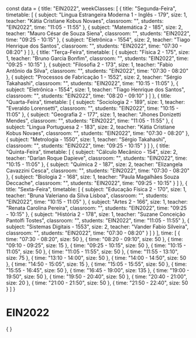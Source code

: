 const data = {
  title: "EIN2022",
  weekClasses: [
    {
      title: "Segunda-Feira",
      timetable: [
        {
          subject: "Lingua Estrangeira Moderna 1 - Inglês - 179",
          size: 1,
          teacher: "Kátia Cristiane Kobus Novaes",
          classroom: "",
          students: "EIN2022",
          time: "11:05 - 11:55"
        },
        {
          subject: "Matemática 2 - 185",
          size: 2,
          teacher: "Mauro César de Souza Siena",
          classroom: "",
          students: "EIN2022",
          time: "09:25 - 10:15"
        },
        {
          subject: "Eletrônica - 1554",
          size: 2,
          teacher: "Tiago Henrique dos Santos",
          classroom: "",
          students: "EIN2022",
          time: "07:30 - 08:20"
        }
      ]
    },
    {
      title: "Terça-Feira",
      timetable: [
        {
          subject: "Física 2 - 175",
          size: 1,
          teacher: "Bruno Garcia Bonfim",
          classroom: "",
          students: "EIN2022",
          time: "09:25 - 10:15"
        },
        {
          subject: "Filosofia 2 - 173",
          size: 1,
          teacher: "Fabio Antônio da Silva",
          classroom: "",
          students: "EIN2022",
          time: "07:30 - 08:20"
        },
        {
          subject: "Processos de Fabricação 1 - 1552",
          size: 2,
          teacher: "Sérgio Takahashi",
          classroom: "",
          students: "EIN2022",
          time: "10:15 - 11:05"
        },
        {
          subject: "Eletrônica - 1554",
          size: 1,
          teacher: "Tiago Henrique dos Santos",
          classroom: "",
          students: "EIN2022",
          time: "08:20 - 09:10"
        }
      ]
    },
    {
      title: "Quarta-Feira",
      timetable: [
        {
          subject: "Sociologia 2 - 189",
          size: 1,
          teacher: "Everaldo Lorensetti",
          classroom: "",
          students: "EIN2022",
          time: "10:15 - 11:05"
        },
        {
          subject: "Geografia 2 - 177",
          size: 1,
          teacher: "Jhones Donizetti Mendes",
          classroom: "",
          students: "EIN2022",
          time: "11:05 - 11:55"
        },
        {
          subject: "Lingua Portuguesa 2 - 183",
          size: 2,
          teacher: "Kátia Cristiane Kobus Novaes",
          classroom: "",
          students: "EIN2022",
          time: "07:30 - 08:20"
        },
        {
          subject: "Metrologia - 1550",
          size: 1,
          teacher: "Sérgio Takahashi",
          classroom: "",
          students: "EIN2022",
          time: "09:25 - 10:15"
        }
      ]
    },
    {
      title: "Quinta-Feira",
      timetable: [
        {
          subject: "Cálculo Mecânico - 154",
          size: 2,
          teacher: "Darlan Roque Dapieve",
          classroom: "",
          students: "EIN2022",
          time: "10:15 - 11:05"
        },
        {
          subject: "Química 2 - 187",
          size: 2,
          teacher: "Elizangela Cavazzini Cesca",
          classroom: "",
          students: "EIN2022",
          time: "07:30 - 08:20"
        },
        {
          subject: "Biologia 2 - 168",
          size: 1,
          teacher: "Paula Magalhães Souza Deccache",
          classroom: "",
          students: "EIN2022",
          time: "09:25 - 10:15"
        }
      ]
    },
    {
      title: "Sexta-Feira",
      timetable: [
        {
          subject: "Educação Física 2 - 170",
          size: 1,
          teacher: "Bruna Valeriano da Silva Lisboa",
          classroom: "",
          students: "EIN2022",
          time: "10:15 - 11:05"
        },
        {
          subject: "Artes 2 - 166",
          size: 1,
          teacher: "Renata Carolina Pereira",
          classroom: "",
          students: "EIN2022",
          time: "09:25 - 10:15"
        },
        {
          subject: "História 2 - 178",
          size: 1,
          teacher: "Suzane Conceição Pantolfi Tostes",
          classroom: "",
          students: "EIN2022",
          time: "11:05 - 11:55"
        },
        {
          subject: "Sistemas Digitais - 1553",
          size: 2,
          teacher: "Vander Fabio Silveira",
          classroom: "",
          students: "EIN2022",
          time: "07:30 - 08:20"
        }
      ]
    }
  ],
  time: [
    {
      time: "07:30 - 08:20",
      size: 50
    },
    {
      time: "08:20 - 09:10",
      size: 50
    },
    {
      time: "09:10 - 09:25",
      size: 15
    },
    {
      time: "09:25 - 10:15",
      size: 50
    },
    {
      time: "10:15 - 11:05",
      size: 50
    },
    {
      time: "11:05 - 11:55",
      size: 50
    },
    {
      time: "11:55 - 13:10",
      size: 75
    },
    {
      time: "13:10 - 14:00",
      size: 50
    },
    {
      time: "14:00 - 14:50",
      size: 50
    },
    {
      time: "14:50 - 15:05",
      size: 15
    },
    {
      time: "15:05 - 15:55",
      size: 50
    },
    {
      time: "15:55 - 16:45",
      size: 50
    },
    {
      time: "16:45 - 19:00",
      size: 135
    },
    {
      time: "19:00 - 19:50",
      size: 50
    },
    {
      time: "19:50 - 20:40",
      size: 50
    },
    {
      time: "20:40 - 21:00",
      size: 20
    },
    {
      time: "21:00 - 21:50",
      size: 50
    },
    {
      time: "21:50 - 22:40",
      size: 50
    }
  ]
}

# EIN2022

<div>
    {
        <Grid
            title={data.title} 
            weekClasses={data.weekClasses} 
            time={data.time}
        />
    }
</div>